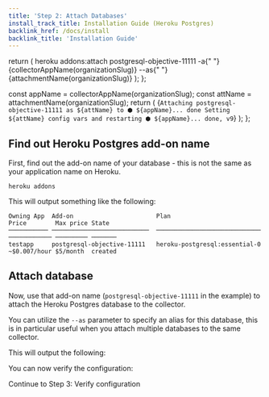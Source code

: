 ```yaml
---
title: 'Step 2: Attach Databases'
install_track_title: Installation Guide (Heroku Postgres)
backlink_href: /docs/install
backlink_title: 'Installation Guide'
---
```



  return (
    <CodeBlock>
      heroku addons:attach postgresql-objective-11111 -a{" "}
      {collectorAppName(organizationSlug)} --as{" "}
      {attachmentName(organizationSlug)}
    </CodeBlock>
  );
};

  const appName = collectorAppName(organizationSlug);
  const attName = attachmentName(organizationSlug);
  return (
    <CodeBlock>
      {`Attaching postgresql-objective-11111 as ${attName} to ⬢ ${appName}... done
Setting ${attName} config vars and restarting ⬢ ${appName}... done, v9`}
    </CodeBlock>
  );
};

## Find out Heroku Postgres add-on name

First, find out the add-on name of your database - this is not the same as your application name on Heroku.

```
heroku addons
```

This will output something like the following:

```
Owning App  Add-on                       Plan                           Price        Max price State
─────────── ───────────────────────────  ─────────────────────────────  ──────────── ───────── ───────
testapp     postgresql-objective-11111   heroku-postgresql:essential-0  ~$0.007/hour $5/month  created
```

## Attach database

Now, use that add-on name (`postgresql-objective-11111` in the example) to attach the Heroku Postgres database to the collector.

You can utilize the `--as` parameter to specify an alias for this database, this is in particular useful when you attach multiple databases to the same collector.

<AddonsAttachCommand organizationSlug={props.organizationSlug} />

This will output the following:

<AddonsAttachOutput organizationSlug={props.organizationSlug} />

You can now verify the configuration:

<Link className="btn btn-success" to="03_verify_configuration">
  Continue to Step 3: Verify configuration
</Link>
